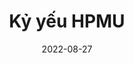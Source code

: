 ---
slug: "/ky-yeu-HPMU"
cover: "./2022-07-17 02.56.58 1.jpg"
date: "2022-08-27"
title: "Kỷ yếu HPMU"
areas:
  - Be the change you want to see in the world!
---